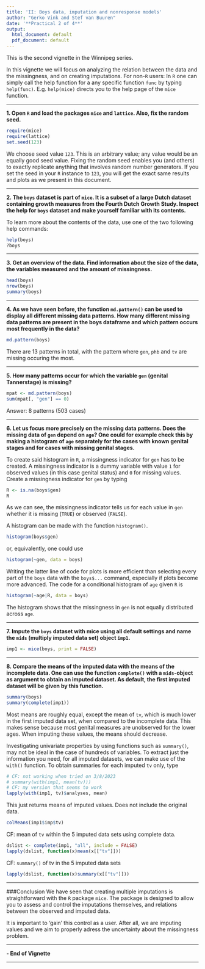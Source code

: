 ---
title: 'II: Boys data, imputation and nonresponse models'
author: "Gerko Vink and Stef van Buuren"
date: '**Practical 2 of 4**'
output:
  html_document: default
  pdf_document: default
---

This is the second vignette in the Winnipeg series. 

In this vignette we will focus on analyzing the relation between the data and the missingness, and on creating imputations. For non-`R` users: In `R` one can simply call the help function for a any specific function `func` by typing `help(func)`. E.g. `help(mice)` directs you to the help page of the `mice` function.

---

**1. Open `R` and load the packages `mice` and `lattice`. Also, fix the random seed.**
```{r warning=FALSE, message=FALSE}
require(mice)
require(lattice)
set.seed(123)
```
We choose seed value `123`. This is an arbitrary value; any value would be an equally good seed value. Fixing the random seed enables you (and others) to exactly replicate anything that involves random number generators. If you set the seed in your `R` instance to `123`, you will get the exact same results and plots as we present in this document. 

---

**2. The `boys` dataset is part of `mice`. It is a subset of a large Dutch dataset containing growth measures from the Fourth Dutch Growth Study. Inspect the help for `boys` dataset and make yourself familiar with its contents.**

To learn more about the contents of the data, use one of the two following help commands:
```{r}
help(boys)
?boys
```

---

**3. Get an overview of the data. Find information about the size of the data, the variables measured and the amount of missingness.**
```{r}
head(boys)
nrow(boys)
summary(boys)
```

---

**4. As we have seen before, the function `md.pattern()` can be used to display all different missing data patterns. How many different missing data patterns are present in the boys dataframe and which pattern occurs most frequently in the data?**
```{r}
md.pattern(boys)
```
There are 13 patterns in total, with the pattern where `gen`, `phb` and `tv` are missing occuring the most.

---

**5. How many patterns occur for which the variable `gen` (genital Tannerstage) is missing?**
```{r}
mpat <- md.pattern(boys)
sum(mpat[, "gen"] == 0)
```
Answer: 8 patterns (503 cases)

---

**6. Let us focus more precisely on the missing data patterns. Does the missing data of `gen` depend on `age`? One could for example check this by making a histogram of `age` separately for the cases with known genital stages and for cases with missing genital stages.**

To create said histogram in `R`, a missingness indicator for `gen` has to be created. A missingness indicator is a dummy variable with value `1` for observed values (in this case genital status) and `0` for missing values. Create a missingness indicator for `gen` by typing
```{r}
R <- is.na(boys$gen) 
R
```
As we can see, the missingness indicator tells us for each value in `gen` whether it is missing (`TRUE`) or observed (`FALSE`).

A histogram can be made with the function `histogram()`.
```{r}
histogram(boys$gen)
```

or, equivalently, one could use
```{r}
histogram(~gen, data = boys)
```

Writing the latter line of code for plots is more efficient than selecting every part of the `boys` data with the `boys$...` command, especially if plots become more advanced. The code for a conditional histogram of `age` given `R` is
```{r}
histogram(~age|R, data = boys)
```

The histogram shows that the missingness in `gen` is not equally distributed across `age`.

---

**7. Impute the `boys` dataset with mice using all default settings and name the `mids` (multiply imputed data set) object `imp1`.**
```{r}
imp1 <- mice(boys, print = FALSE)
```

---

**8. Compare the means of the imputed data with the means of the incomplete data. One can use the function `complete()` with a `mids`-object as argument to obtain an imputed dataset. As default, the first imputed dataset will be given by this function.**
```{r}
summary(boys)
summary(complete(imp1))
```
Most means are roughly equal, except the mean of `tv`, which is much lower in the first imputed data set, when compared to the incomplete data. This makes sense because most genital measures are unobserved for the lower ages. When imputing these values, the means should decrease.

Investigating univariate properties by using functions such as `summary()`, may not be ideal in the case of hundreds of variables. To extract just the information you need, for all imputed datasets, we can make use of the `with()` function. To obtain summaries for each imputed `tv` only, type
```{r}
# CF: not working when tried on 3/8/2023
# summary(with(imp1, mean(tv)))
# CF: my version that seems to work
lapply(with(imp1, tv)$analyses, mean)
```

This just returns means of imputed values. Does not include the original data. 

```{r}
colMeans(imp1$imp$tv)
```

CF: mean of `tv` within the 5 imputed data sets using complete data.

```{r}
dslist <- complete(imp1, "all", include = FALSE)
lapply(dslist, function(x)mean(x[["tv"]]))
```

CF: `summary()` of tv in the 5 imputed data sets

```{r}
lapply(dslist, function(x)summary(x[["tv"]]))
```


---

###Conclusion
We have seen that creating multiple imputations is straightforward with the `R` package `mice`. The package is designed to allow you to assess and control the imputations themselves, and relations between the observed and imputed data. 

It is important to 'gain' this control as a user. After all, we are imputing values and we aim to properly adress the uncertainty about the missingness problem. 

---

**- End of Vignette**

---
